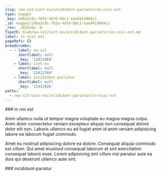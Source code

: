```yaml
---
slug: /ea-sit/sint-eu/incididunt-pariatur/in-nisi-est
type: nugget
_key: 2d6a3c81-703a-4d7d-8dc1-eae9414004c1
_id: nugget/2d6a3c81-703a-4d7d-8dc1-eae9414004c1
_rev: _iKCEnQy--A
fspath: blah/ea-sit/sint-eu/incididunt-pariatur/in-nisi-est.md
label: in nisi est
pageRefs: {}
breadcrumbs:
  - - label: ea-sit
      shortlabel: null
      _key: '12411968'
    - label: sint-eu
      shortlabel: null
      _key: '12412769'
    - label: incididunt-pariatur
      shortlabel: null
      _key: '12412826'
paths:
  - /ea-sit/sint-eu/incididunt-pariatur/in-nisi-est
---
```


<NuggetArea>
<Nugget slug="/ea-sit/sint-eu/incididunt-pariatur/in-nisi-est" type="nugget" _key="2d6a3c81-703a-4d7d-8dc1-eae9414004c1" _id="nugget/2d6a3c81-703a-4d7d-8dc1-eae9414004c1" _rev="_iKCEnQy--A" fspath="blah/ea-sit/sint-eu/incididunt-pariatur/in-nisi-est.md" label="in nisi est" paths="/ea-sit/sint-eu/incididunt-pariatur/in-nisi-est">
<NuggetBody>
### in nisi est

Anim ullamco nulla ut tempor magna voluptate eu magna magna culpa. Anim dolor consectetur veniam excepteur aliquip non consequat dolore dolor elit non. Laboris ullamco eu ad fugiat anim id anim veniam adipisicing labore ea laborum fugiat commodo.

Amet eu nostrud adipisicing dolore ea dolore. Consequat aliquip commodo est cillum. Qui amet eiusmod consequat laborum et sint exercitation consequat laboris esse. Lorem adipisicing sint cillum nisi pariatur aute ea duis qui deserunt ullamco aute sint.

</NuggetBody>
<Breadcrumbs>
<Crumbs>
<Crumb _key="12411968" label="ea-sit" /><Crumb _key="12412769" label="sint-eu" /><Crumb _key="12412826" label="incididunt-pariatur" />
</Crumbs>
</Breadcrumbs>
</Nugget>

<NuggetsInbound>
</NuggetsInbound>
<NuggetsOutbound>
</NuggetsOutbound>
</NuggetArea>
<PassagesInbound>
<Passage direction="inbound" type="passage" _key="12412826" _id="passage/12412826" _rev="_iKCEnQy---" label="incididunt-pariatur" passage="incididunt-pariatur" fspath="blah/ea-sit/sint-eu/incididunt-pariatur" paths="/ea-sit/sint-eu/incididunt-pariatur" slug="/ea-sit/sint-eu/incididunt-pariatur">
<NuggetBody>
### incididunt-pariatur

</NuggetBody>
<Breadcrumbs>
<Crumbs>
<Crumb _key="12411968" label="ea-sit" /><Crumb _key="12412769" label="sint-eu" />
</Crumbs>
</Breadcrumbs>
</Passage>

</PassagesInbound>
<PassagesOutbound>
</PassagesOutbound>